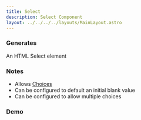 ```yaml
---
title: Select
description: Select Component
layout: ../../../../layouts/MainLayout.astro
---
```



### Generates

An HTML Select element

### Notes

- Allows [Choices](../../property-panel/choices)
- Can be configured to default an initial blank value
- Can be configured to allow multiple choices

### Demo

<Demo client:load />
